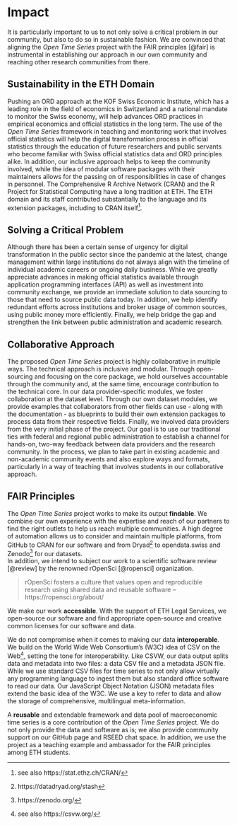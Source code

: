 # Impact 

<!-- **Instructions**
Please address these specific points:

- How sustainable is the proposed project inside the ETH Domain?

- To what extent will the planned project substantially advance the ORD field, or solve a critical outstanding problem in the targeted field(s)?

- To what extent does the proposal support a collaborative approach,
  involving significant synergies, complementarities, or/and scientific
  added-value to achieve its objectives? -->


It is particularly important to us to not only solve a critical problem in our community, but also to do so in sustainable fashion. We are convinced that aligning the *Open Time Series* project with the FAIR principles [@fair] is instrumental in establishing our approach in our own community and reaching other research communities from there. 

## Sustainability in the ETH Domain

Pushing an ORD approach at the KOF Swiss Economic Institute, which has a leading role in the field of economics in Switzerland and a national mandate to monitor the Swiss economy, will help advances ORD practices in empirical economics and official statistics in the long term. 
The use of the *Open Time Series* framework in teaching and monitoring work that involves official statistics will help the digital transformation process in official statistics through the education of future researchers and public servants who become familiar with Swiss official statistics data and ORD principles alike. 
In addition, our inclusive approach helps to keep the community involved, while the idea of modular software packages with their maintainers allows for the passing on of responsibilities in case of changes in personnel.
The Comprehensive R Archive Network (CRAN) and the R Project for Statistical Computing have a long tradition at ETH.
The ETH domain and its staff contributed substantially to the language and its extension packages, including to CRAN itself^[see also https://stat.ethz.ch/CRAN/]. 

## Solving a Critical Problem

Although there has been a certain sense of urgency for digital transformation in the public sector since the pandemic at the latest, change management within large institutions do not always align with the timeline of individual academic careers or ongoing daily business. 
While we greatly appreciate advances in making official statistics available through application programming interfaces (API) as well as investment into community exchange, we provide an immediate solution to data sourcing to those that need to source public data today. 
In addition, we help identify redundant efforts across institutions and broker usage of common sources, using public money more efficiently. 
Finally, we help bridge the gap and strengthen the link between public administration and academic research.



## Collaborative Approach

The proposed *Open Time Series* project is highly collaborative in multiple ways. 
The technical approach is inclusive and modular. Through open-sourcing and focusing on the core package, we hold ourselves accountable through the community and, at the same time, encourage contribution to the technical core. 
In our data provider-specific modules, we foster collaboration at the dataset level.
Through our own dataset modules, we provide examples that collaborators from other fields can use - along with the documentation - as blueprints to build their own extension packages to process data from their respective fields. 
Finally, we involved data providers from the very initial phase of the project.
Our goal is to use our traditional ties with federal and regional public administration to establish a channel for hands-on, two-way feedback between data providers and the research community.
In the process, we plan to take part in existing academic and non-academic community events and also explore ways and formats, particularly in a way of teaching that involves students in our collaborative approach. 


## FAIR Principles 

The *Open Time Series* project works to make its output **findable**. 
We combine our own experience with the expertise and reach of our partners to find the right outlets to help us reach multiple communities.
A high degree of automation allows us to consider and maintain multiple platforms, from GitHub to CRAN for our software and from Dryad^[https://datadryad.org/stash] to opendata.swiss and Zenodo^[https://zenodo.org/] for our datasets.  
In addition, we intend to subject our work to a scientific software review [@review] by the renowned rOpenSci [@ropensci] organization.

>rOpenSci fosters a culture that values open and reproducible research using shared data and reusable software -- https://ropensci.org/about/

We make our work **accessible**. With the support of ETH Legal Services, we open-source our software and find appropriate open-source and creative common licenses for our software and data. 

We do not compromise when it comes to making our data **interoperable**.
We build on the World Wide Web Consortium's (W3C) idea of CSV on the Web^[see also https://csvw.org/], setting the tone for interoperability. Like CSVW, our data output splits data and metadata into two files: a data CSV file and a metadata JSON file. While we use standard CSV files for time series to not only allow virtually any programming language to ingest them but also standard office software to read our data. 
Our JavaScript Object Notation (JSON) metadata files extend the basic idea of the W3C. We use a key to refer to data and allow the storage of comprehensive, multilingual meta-information. 

A **reusable** and extendable framework and data pool of macroeconomic time series is a core contribution of the *Open Time Series* project. We do not only provide the data and software as is; we also provide community support on our GitHub page and RSEED chat space. In addition, we use the project as a teaching example and ambassador for the FAIR principles among ETH students. 


